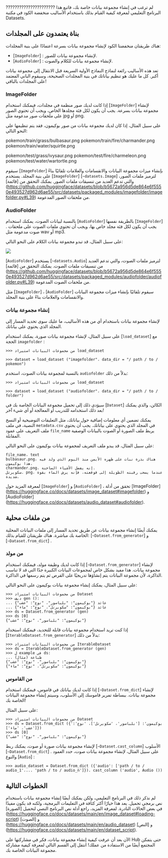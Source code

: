 ??????????????????????
لم ترغب في إنشاء مجموعة بيانات خاصة بك، فاتبع هذا البرنامج التعليمي لمعرفة كيفية القيام بذلك باستخدام الأساليب منخفضة الكود في مكتبة Datasets.

## بناة يعتمدون على المجلدات

هناك طريقتان منخفضتا الكود لإنشاء مجموعة بيانات بسرعة اعتمادًا على بنية المجلدات:

- [`ImageFolder`] : لإنشاء مجموعة بيانات للصور.
- [`AudioFolder`] : لإنشاء مجموعة بيانات للكلام والصوت.

تعد هذه الأساليب رائعة لنماذج النماذج الأولية السريعة قبل الانتقال إلى مجموعة بيانات أكبر. كل ما عليك هو تنظيم بياناتك في بنية المجلدات الصحيحة، وسيقوم الباني المعتمد على المجلدات بالباقي!

### ImageFolder

إذا كانت لديك صور منظمة في مجلدات، فيمكنك استخدام [`ImageFolder`] لإنشاء مجموعة بيانات بسرعة. يجب أن يكون لكل فئة مجلدها الخاص، ويجب أن تحتوي الصور على ملحقات صور مدعومة مثل jpg أو png.

على سبيل المثال، إذا كان لديك مجموعة بيانات من صور بوكيمون، فقد يتم تنظيمها على النحو التالي:

pokemon/train/grass/bulbasaur.png
pokemon/train/fire/charmander.png
pokemon/train/water/squirtle.png

pokemon/test/grass/ivysaur.png
pokemon/test/fire/charmeleon.png
pokemon/test/water/wartortle.png

سيقوم [`ImageFolder`] بإنشاء ميزات مجموعة البيانات والانقسامات والعلامات تلقائيًا بناءً على بنية المجلد. يستخدم [`ImageFolder`] [`~datasets.Image`] لترميز ملفات الصور، والتي تدعم العديد من تنسيقات ملفات الصور. يمكنك التحقق من [قائمة] (https://github.com/huggingface/datasets/blob/b5672a956d5de864e6f5550e493527d962d6ae55/src/datasets/packaged_modules/imagefolder/imagefolder.py#L39) من ملحقات الصور المدعومة.

### AudioFolder

بالنسبة لبيانات الصوت، يمكنك استخدام [`AudioFolder`] بالطريقة نفسها [`ImageFolder`] . يجب أن يكون لكل فئة مجلد خاص بها، ويجب أن تحتوي ملفات الصوت على ملحقات صوت مدعومة مثل wav أو mp3.

على سبيل المثال، قد تبدو مجموعة بيانات الكلام على النحو التالي:

<div class="flex justify-center">
    <img src="https://huggingface.co/datasets/huggingface/documentation-images/resolve/main/datasets/folder-based-builder.png"/>
</div>


[`AudioFolder`] يستخدم [`~datasets.Audio`] لترميز ملفات الصوت، والتي تدعم العديد من تنسيقات ملفات الصوت. يمكنك التحقق من [قائمة] (https://github.com/huggingface/datasets/blob/b5672a956d5de864e6f5550e493527d962d6ae55/src/datasets/packaged_modules/audiofolder/audiofolder.py#L39) من ملحقات الصوت المدعومة.

مثل [`ImageFolder`] ، [`AudioFolder`] سيقوم تلقائيًا بإنشاء ميزات مجموعة البيانات والانقسامات والعلامات بناءً على بنية المجلد.

### إنشاء مجموعة بيانات

لإنشاء مجموعة بيانات باستخدام أي من هذه الأساليب، ما عليك سوى تحديد المسار إلى المجلد الذي يحتوي على بياناتك.

على سبيل المثال، لإنشاء مجموعة بيانات صورة، يمكنك استخدام [`load_dataset`] مع الحجة `imagefolder` :

```بيثون
>>> من مجموعات البيانات استيراد load_dataset

>>> dataset = load_dataset ("imagefolder"، data_dir = "/ path / to / pokemon")
```

بالنسبة لمجموعة بيانات الصوت، استخدم `audiofolder` بدلاً من ذلك:

```بيثون
>>> من مجموعات البيانات استيراد load_dataset

>>> dataset = load_dataset ("audiofolder"، data_dir = "/ path / to / folder")
```

سيؤدي ذلك إلى تحميل مجموعة البيانات الخاصة بك في [`Dataset`] الكائن، والذي يمكنك بعد ذلك استخدامه للتدريب أو المعالجة أو أي شيء آخر!

يمكنك تضمين أي معلومات إضافية حول بياناتك، مثل التعليقات التوضيحية أو النسخ النصية، في ملف `metadata.csv` في المجلد الذي يحتوي على بياناتك. يجب أن يحتوي ملف التعريف على عمود `file_name` يربط ملف الصورة أو الصوت بالبيانات الوصفية المقابلة.

على سبيل المثال، قد يبدو ملف التعريف لمجموعة بيانات بوكيمون على النحو التالي:

```
file_name، text
bulbasaur.png، هناك بذرة نبات على ظهره الأيمن منذ اليوم الذي ولد فيه هذا بوكيمون.
charmander.png، إنه يفضل الأشياء الساخنة.
سكويرتل. png، عندما يسحب رقبته الطويلة إلى قوقعته، فإنه يرش الماء بقوة شديدة.
```

لمعرفة المزيد حول [`ImageFolder`] و [`AudioFolder`] ، تحقق من أدلة [ImageFolder] (https://huggingface.co/docs/datasets/image_dataset#imagefolder) و [AudioFolder] (https://huggingface.co/docs/datasets/audio_dataset#audiofolder).

## من ملفات محلية

يمكنك أيضًا إنشاء مجموعة بيانات عن طريق تحديد المسار إلى ملفات البيانات المحلية الخاصة بك مباشرة. هناك طريقتان للقيام بذلك: [`~Dataset.from_generator`] و [`~Dataset.from_dict`] .

### من مولد

إذا كانت لديك وظيفة مولد، فيمكنك استخدام [`~Dataset.from_generator`] لإنشاء مجموعة بيانات. هذا مفيد بشكل خاص لمجموعات البيانات الكبيرة جدًا التي قد لا تناسب الذاكرة، لأن مجموعة البيانات يتم إنشاؤها تدريجيًا على القرص ثم يتم رسمها في الذاكرة.

على سبيل المثال، يمكنك إنشاء مجموعة بيانات بوكيمون على النحو التالي:

```بيثون
>>> من مجموعات البيانات استيراد Dataset
>>> ديف gen ():
... عائد {"بوكيمون": "بلباسور"، "نوع": "عشب"}
... عائد {"بوكيمون": "سكويرتل"، "نوع": "ماء"}
>>> ds = Dataset.from_generator (gen)
>>> ds [0]
{"بوكيمون": "بلباسور"، "نوع": "عشب"}
```

إذا كنت تريد استخدام مجموعة بيانات قابلة للتحديد، فيمكنك استخدام [`IterableDataset.from_generator`] بدلاً من ذلك:

```بيثون
>>> من مجموعات البيانات استيراد IterableDataset
>>> ds = IterableDataset.from_generator (gen)
>>> ل example في ds:
... طباعة (مثال)
{"بوكيمون": "بلباسور"، "نوع": "عشب"}
{"بوكيمون": "سكويرتل"، "نوع": "ماء"}
```

### من القاموس

إذا كانت لديك بياناتك في قاموس، فيمكنك استخدام [`~Dataset.from_dict`] لإنشاء مجموعة بيانات. ببساطة تمرير قاموسك إلى الأسلوب، وسيتم إنشاء مجموعة البيانات الخاصة بك!

على سبيل المثال:

```بيثون
>>> من مجموعات البيانات استيراد Dataset
>>> ds = Dataset.from_dict ({'بوكيمون': ['بلباسور'، 'سكويرتل']، 'نوع': ['عشب'، 'ماء']})
>>> ds [0]
{"بوكيمون": "بلباسور"، "نوع": "عشب"}
```

لإنشاء مجموعة بيانات صورة أو صوت، يمكنك ربط [`~Dataset.cast_column`] الأسلوب [`~Dataset.from_dict`] . على سبيل المثال، لإنشاء مجموعة بيانات صوت، حدد العمود والنوع [`Audio`] :

```بيثون
>>> audio_dataset = Dataset.from_dict ({'audio': ['path / to / audio_1'،... 'path / to / audio_n']}). cast_column ('audio', Audio ())
```

## الخطوات التالية

لم نذكر ذلك في البرنامج التعليمي، ولكن يمكنك أيضًا إنشاء مجموعة بيانات باستخدام نص برمجي تحميل. يعد هذا خيارًا أكثر كثافة في التعليمات البرمجية، ولكنه قد يكون مفيدًا في بعض الحالات النادرة. لمعرفة المزيد، راجع أدلة نص البرنامج النصي لتحميل [الصورة] (https://huggingface.co/docs/datasets/main/en/image_dataset#loading-script) و [الصوت] (https://huggingface.co/docs/datasets/main/en/audio_dataset) و [النص] (https://huggingface.co/docs/datasets/main/en/dataset_script).

الآن بعد أن عرفت كيفية إنشاء مجموعة بيانات، فكر في مشاركتها على Hub حتى يتمكن المجتمع أيضًا من الاستفادة من عملك! انتقل إلى القسم التالي لمعرفة كيفية مشاركة مجموعة البيانات الخاصة بك.